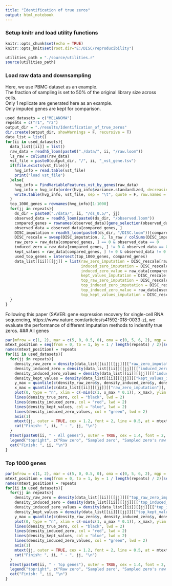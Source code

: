 ```yaml
---
title: "Identification of true zeros"
output: html_notebook
---
```

### Setup knitr and load utility functions
```r
knitr::opts_chunk$set(echo = TRUE)
knitr::opts_knit$set(root.dir="E:/DISC/reproducibility")
```
```r
utilities_path = "./source/utilities.r"
source(utilities_path)
```
### Load raw data and downsampling
Here, we use PBMC dataset as an example.</br>
The fraction of sampling is set to 50% of the original library size across cells.</br>
Only 1 replicate are generated here as an example.</br>
Only imputed genes are kept for comparison.
```r
used_datasets = c("MELANOMA")
repeats = c("r1", "r2")
output_dir = "./results/Identification_of_true_zeros"
dir.create(output_dir, showWarnings = F, recursive = T)
data_list = list()
for(ii in used_datasets){
  data_list[[ii]] = list()
  raw_data = readh5_loom(paste0("./data/", ii, "/raw.loom"))
  ls_raw = colSums(raw_data)
  vst_file = paste0(output_dir, "/", ii, "_vst_gene.tsv")
  if(file.exists(vst_file)){
    hvg_info = read.table(vst_file)
    print("load vst_file")
  }else{
    hvg_info = FindVariableFeatures_vst_by_genes(raw_data)
    hvg_info = hvg_info[order(hvg_info$variance.standardized, decreasing = T), ]
    write.table(hvg_info, vst_file, sep = "\t", quote = F, row.names = T, col.names = T)
  }
  top_1000_genes = rownames(hvg_info)[1:1000]
  for(jj in repeats){
    ds_dir = paste0("./data/", ii, "/ds_0.5/", jj)
    observed_data = readh5_loom(paste0(ds_dir, "/observed.loom"))
    compared_genes = rownames(observed_data)[gene_selection(observed_data, 10)]
    observed_data = observed_data[compared_genes, ]
    DISC_imputation = readh5_loom(paste0(ds_dir, "/DISC.loom"))[compared_genes, ]
    DISC_rescale = sweep(DISC_imputation, 2, ls_raw / colSums(DISC_imputation), "*")
    raw_zero = raw_data[compared_genes, ] == 0 & observed_data == 0
    induced_zero = raw_data[compared_genes, ] != 0 & observed_data == 0
    kept_values = raw_data[compared_genes, ] != 0 & observed_data != 0
    used_top_genes = intersect(top_1000_genes, compared_genes)
    data_list[[ii]][[jj]] = list(raw_zero_imputation = DISC_rescale[raw_zero],
                                 induced_zero_imputation = DISC_rescale[induced_zero],
                                 induced_zero_value = raw_data[compared_genes, ][induced_zero],
                                 kept_values_imputation = DISC_rescale[kept_values],
                                 top_raw_zero_imputation = DISC_rescale[used_top_genes, ][raw_zero[used_top_genes, ]],
                                 top_induced_zero_imputation = DISC_rescale[used_top_genes, ][induced_zero[used_top_genes, ]],
                                 top_induced_zero_value = raw_data[used_top_genes, ][induced_zero[used_top_genes, ]],
                                 top_kept_values_imputation = DISC_rescale[used_top_genes, ][kept_values[used_top_genes, ]])
  }
}
```
Following this paper (SAVER: gene expression recovery for single-cell RNA sequencing, https://www.nature.com/articles/s41592-018-0033-z), we evaluate the performance of different imputation methods to indentify true zeros.
### All genes
```r
par(mfrow = c(1, 2), mar = c(5, 0, 0.5, 0), oma = c(0, 5, 6, 2), mgp = c(3.5, 1, 0), cex.axis = 1.1, cex.lab = 1.5, font.lab = 2, cex.main = 1.5)
mtext_position = seq(from = 0, to = 1, by = 1 / length(repeats) / 2)[seq(length(repeats)) * 2]
names(mtext_position) = repeats
for(ii in used_datasets){
  for(jj in repeats){
    density_raw_zero = density(data_list[[ii]][[jj]][["raw_zero_imputation"]][data_list[[ii]][[jj]][["raw_zero_imputation"]] <= quantile(data_list[[ii]][[jj]][["raw_zero_imputation"]], 0.99)])
    density_induced_zero = density(data_list[[ii]][[jj]][["induced_zero_imputation"]][data_list[[ii]][[jj]][["induced_zero_imputation"]] <= quantile(data_list[[ii]][[jj]][["induced_zero_imputation"]], 0.99)])
    density_induced_zero_values = density(data_list[[ii]][[jj]][["induced_zero_value"]][data_list[[ii]][[jj]][["induced_zero_value"]] <= quantile(data_list[[ii]][[jj]][["induced_zero_value"]], 0.99)])
    density_kept_values = density(data_list[[ii]][[jj]][["kept_values_imputation"]][data_list[[ii]][[jj]][["kept_values_imputation"]] <= quantile(data_list[[ii]][[jj]][["kept_values_imputation"]], 0.99)])
    y_max = quantile(c(density_raw_zero$y, density_induced_zero$y, density_induced_zero_values$y, density_kept_values$y), 0.99) * 1.02
    x_max = quantile(c(data_list[[ii]][[jj]][["raw_zero_imputation"]], data_list[[ii]][[jj]][["induced_zero_imputation"]], data_list[[ii]][[jj]][["induced_zero_value"]], data_list[[ii]][[jj]][["kept_values_imputation"]]), 0.99) * 1.02
    plot(0, type = "n", xlim = c(-min(c(1, x_max * 0.1)), x_max), ylim = c(0, y_max), axes = FALSE, ann = FALSE, frame.plot = TRUE)
    lines(density_true_zero, col = "black", lwd = 2)
    lines(density_induced_zero, col = "red", lwd = 2)
    lines(density_kept_values, col = "blue", lwd = 2)
    lines(density_induced_zero_values, col = "green", lwd = 2)
    axis(1)
    mtext(jj, outer = TRUE, cex = 1.2, font = 2, line = 0.5, at = mtext_position[jj])
    cat("Finish: ", ii, " - ", jj, "\n")
  }
  mtext(paste0(ii, " - All genes"), outer = TRUE, cex = 1.4, font = 2, line = 3)
  legend("topright", c("Raw zero", "Sampled zero", "Sampled zero's raw value", "Kept values"), lty = 1, col = c("black", "red", "green", "blue"), lwd = 2)
  cat("Finish: ", ii, "\n")
}
```
### Top 1000 genes
```r
par(mfrow = c(1, 2), mar = c(5, 0, 0.5, 0), oma = c(0, 5, 6, 2), mgp = c(3.5, 1, 0), cex.axis = 1.1, cex.lab = 1.5, font.lab = 2, cex.main = 1.5)
mtext_position = seq(from = 0, to = 1, by = 1 / length(repeats) / 2)[seq(length(repeats)) * 2]
names(mtext_position) = repeats
for(ii in used_datasets){
  for(jj in repeats){
    density_raw_zero = density(data_list[[ii]][[jj]][["top_raw_zero_imputation"]][data_list[[ii]][[jj]][["top_raw_zero_imputation"]] <= quantile(data_list[[ii]][[jj]][["top_raw_zero_imputation"]], 0.99)])
    density_induced_zero = density(data_list[[ii]][[jj]][["top_induced_zero_imputation"]][data_list[[ii]][[jj]][["top_induced_zero_imputation"]] <= quantile(data_list[[ii]][[jj]][["top_induced_zero_imputation"]], 0.99)])
    density_induced_zero_values = density(data_list[[ii]][[jj]][["top_induced_zero_value"]][data_list[[ii]][[jj]][["top_induced_zero_value"]] <= quantile(data_list[[ii]][[jj]][["top_induced_zero_value"]], 0.99)])
    density_kept_values = density(data_list[[ii]][[jj]][["top_kept_values_imputation"]][data_list[[ii]][[jj]][["top_kept_values_imputation"]] <= quantile(data_list[[ii]][[jj]][["top_kept_values_imputation"]], 0.99)])
    y_max = quantile(c(density_raw_zero$y, density_induced_zero$y, density_induced_zero_values$y, density_kept_values$y), 0.99) * 1.02
    plot(0, type = "n", xlim = c(-min(c(1, x_max * 0.1)), x_max), ylim = c(0, y_max), axes = FALSE, ann = FALSE, frame.plot = TRUE)
    lines(density_true_zero, col = "black", lwd = 2)
    lines(density_induced_zero, col = "red", lwd = 2)
    lines(density_kept_values, col = "blue", lwd = 2)
    lines(density_induced_zero_values, col = "green", lwd = 2)
    axis(1)
    mtext(jj, outer = TRUE, cex = 1.2, font = 2, line = 0.5, at = mtext_position[jj])
    cat("Finish: ", ii, " - ", jj, "\n")
  }
  mtext(paste0(ii, " - Top genes"), outer = TRUE, cex = 1.4, font = 2, line = 3)
  legend("topright", c("Raw zero", "Sampled zero", "Sampled zero's raw value", "Kept values"), lty = 1, col = c("black", "red", "green", "blue"), lwd = 2)
  cat("Finish: ", ii, "\n")
}
```
